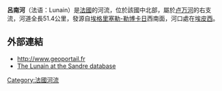 {{coord|48|20|09|N|2|46|56|E|display=title}}

'''呂南河'''（法语：Lunain）是[[法國|法國]]的河流，位於該國中北部，屬於[[卢万河|卢万河]]的右支流，河道全長51.4公里，發源自[[埃格里塞勒-勒博卡日|埃格里塞勒-勒博卡日]]西南面，河口處在[[埃皮西|埃皮西]]。

==外部連結==
*http://www.geoportail.fr{{Wayback|url=http://www.geoportail.fr/ |date=20101215171356 }}
*[http://sandre.eaufrance.fr/app/chainage/courdo/htm/F4380600.php?cg=F4380600 The Lunain at the Sandre database]

{{France-geo-stub}}
[[Category:法國河流|Category:法國河流]]